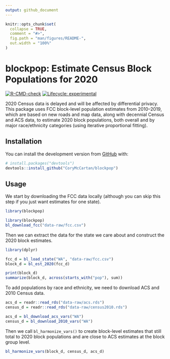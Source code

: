 ```yaml
---
output: github_document
---
```


<!-- README.md is generated from README.Rmd. Please edit that file -->

```r
knitr::opts_chunk$set(
  collapse = TRUE,
  comment = "#>",
  fig.path = "man/figures/README-",
  out.width = "100%"
)
```

# **blockpop**: Estimate Census Block Populations for 2020

<!-- badges: start -->
[![R-CMD-check](https://github.com/CoryMcCartan/blockpop/workflows/R-CMD-check/badge.svg)](https://github.com/CoryMcCartan/blockpop/actions)
[![Lifecycle: experimental](https://img.shields.io/badge/lifecycle-experimental-orange.svg)](https://lifecycle.r-lib.org/articles/stages.html#experimental)
<!-- badges: end -->

2020 Census data is delayed and will be affected by differential privacy.
This package uses FCC block-level population estimates from 2010--2019, which
are based on new roads and map data, along with decennial Census and ACS data,
to estimate 2020 block populations, both overall and by major race/ethnicity
categories (using iterative proportional fitting).

## Installation

You can install the development version from [GitHub](https://github.com/) with:

``` r
# install.packages("devtools")
devtools::install_github("CoryMcCartan/blockpop")
```

## Usage

We start by downloading the FCC data locally (although you can skip this
step if you just want estimates for one state).

```r
library(blockpop)
```

```r
library(blockpop)
bl_download_fcc("data-raw/fcc.csv")
```

Then we can extract the data for the state we care about and construct the 2020 
block estimates.

```r
library(dplyr)

fcc_d = bl_load_state("WA", "data-raw/fcc.csv")
block_d = bl_est_2020(fcc_d)

print(block_d)
summarize(block_d, across(starts_with("pop"), sum))
```

To add populations by race and ethnicity, we need to download ACS and 2010
Census data. 

```r
acs_d = readr::read_rds("data-raw/acs.rds")
census_d = readr::read_rds("data-raw/census2010.rds")
```
```r
acs_d = bl_download_acs_vars("WA")
census_d = bl_download_2010_vars("WA")
```

Then we call `bl_harmonize_vars()` to create block-level estimates
that still total to 2020 block populations and are close to ACS estimates at
the block group level.

```r
bl_harmonize_vars(block_d, census_d, acs_d)
```

